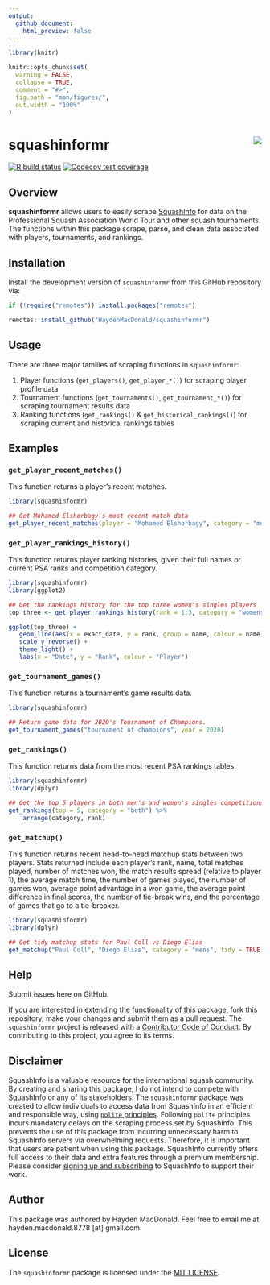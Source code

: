 ---
output: 
  github_document:
    html_preview: false
---

```{r setup, include=FALSE}
library(knitr)

knitr::opts_chunk$set(
  warning = FALSE,
  collapse = TRUE,
  comment = "#>",
  fig.path = "man/figures/",
  out.width = "100%"
)
```

# squashinformr <img src="man/figures/logo.png" align="right" />

<!-- badges: start -->
[![R build status](https://github.com/HaydenMacDonald/squashinformr/workflows/R-CMD-check/badge.svg)](https://github.com/HaydenMacDonald/squashinformr/actions)
[![Codecov test coverage](https://codecov.io/gh/HaydenMacDonald/squashinformr/branch/master/graph/badge.svg)](https://codecov.io/gh/HaydenMacDonald/squashinformr)
<!-- badges: end -->

## Overview

**squashinformr** allows users to easily scrape <a href="http://www.squashinfo.com/" target="_blank">SquashInfo</a> for data on the Professional Squash Association World Tour and other squash tournaments. The functions within this package scrape, parse, and clean data associated with players, tournaments, and rankings.

## Installation

Install the development version of `squashinformr` from this GitHub repository via:

```{r, eval=FALSE, message=FALSE, warning=FALSE}
if (!require("remotes")) install.packages("remotes")

remotes::install_github("HaydenMacDonald/squashinformr")
```

## Usage

There are three major families of scraping functions in `squashinformr`:

1. Player functions (`get_players()`, `get_player_*()`) for scraping player profile data
2. Tournament functions (`get_tournaments()`, `get_tournament_*()`) for scraping tournament results data
3. Ranking functions (`get_rankings()` & `get_historical_rankings()`) for scraping current and historical rankings tables

## Examples

### `get_player_recent_matches()`

This function returns a player's recent matches.

```{r}
library(squashinformr)

## Get Mohamed Elshorbagy's most recent match data
get_player_recent_matches(player = "Mohamed Elshorbagy", category = "mens")
```

### `get_player_rankings_history()`

This function returns player ranking histories, given their full names or current PSA ranks and competition category.  

```{r, dpi=300}
library(squashinformr)
library(ggplot2)

## Get the rankings history for the top three women's singles players
top_three <- get_player_rankings_history(rank = 1:3, category = "womens")

ggplot(top_three) +
   geom_line(aes(x = exact_date, y = rank, group = name, colour = name)) +
   scale_y_reverse() +
   theme_light() +
   labs(x = "Date", y = "Rank", colour = "Player")
```

### `get_tournament_games()`

This function returns a tournament's game results data. 

```{r}
library(squashinformr)

## Return game data for 2020's Tournament of Champions.
get_tournament_games("tournament of champions", year = 2020)
```

### `get_rankings()`

This function returns data from the most recent PSA rankings tables. 

```{r}
library(squashinformr)
library(dplyr)

## Get the top 5 players in both men's and women's singles competitions
get_rankings(top = 5, category = "both") %>%
    arrange(category, rank)
```

### `get_matchup()`

This function returns recent head-to-head matchup stats between two players. Stats returned include each player's rank, name, total matches played, number of matches won, the match results spread (relative to player 1), the average match time, the number of games played, the number of games won, average point advantage in a won game, the average point difference in final scores, the number of tie-break wins, and the percentage of games that go to a tie-breaker.

```{r}
library(squashinformr)
library(dplyr)

## Get tidy matchup stats for Paul Coll vs Diego Elias
get_matchup("Paul Coll", "Diego Elias", category = "mens", tidy = TRUE)
```



## Help

Submit issues here on GitHub.  

If you are interested in extending the functionality of this package, fork this repository, make your changes and submit them as a pull request. The `squashinformr` project is released with a <a href="https://github.com/HaydenMacDonald/squashinformr/blob/master/CODE_OF_CONDUCT.md" target="_blank">Contributor Code of Conduct</a>. By contributing to this project, you agree to its terms.  

## Disclaimer

SquashInfo is a valuable resource for the international squash community. By creating and sharing this package, I do not intend to compete with SquashInfo or any of its stakeholders. The `squashinformr` package was created to allow individuals to access data from SquashInfo in an efficient and responsible way, using <a href="https://github.com/dmi3kno/polite" target="_blank">`polite` principles</a>. Following `polite` principles incurs mandatory delays on the scraping process set by SquashInfo. This prevents the use of this package from incurring unnecessary harm to SquashInfo servers via overwhelming requests. Therefore, it is important that users are patient when using this package. SquashInfo currently offers full access to their data and extra features through a premium membership. Please consider <a href="http://www.squashinfo.com/upgrade" target="_blank">signing up and subscribing</a> to SquashInfo to support their work.

## Author

This package was authored by Hayden MacDonald. Feel free to email me at hayden.macdonald.8778 [at] gmail.com. 

## License

The `squashinformr` package is licensed under the <a href="https://github.com/HaydenMacDonald/squashinformr/blob/master/LICENSE" target="_blank">MIT LICENSE</a>.


